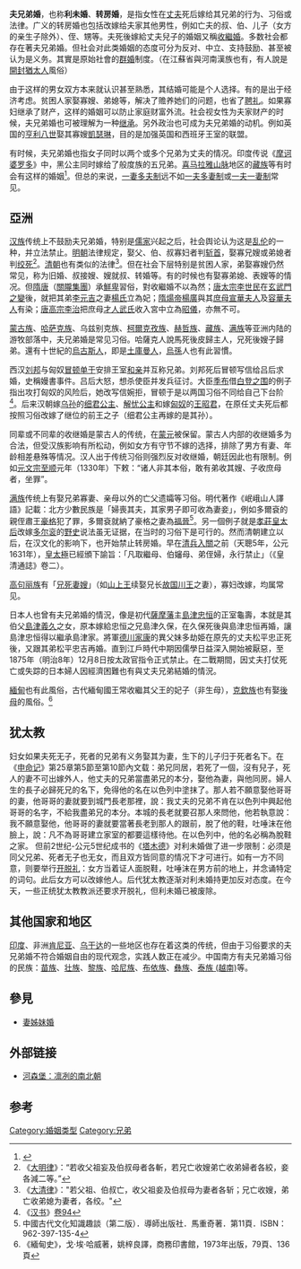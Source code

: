 {{refimprove|time=2016-04-20T08:02:55+00:00}}
{{Anthropology of kinship}}
'''夫兄弟婚'''，也称'''利未婚'''、'''转房婚'''，是指女性在[[丈夫|丈夫]]死后嫁给其兄弟的行为、习俗或法律。广义的转房婚也包括改嫁给夫家其他男性，例如亡夫的叔、伯、儿子（女方的亲生子除外）、侄、甥等。夫死後嫁給丈夫兒子的婚姻又稱[[收繼婚|收繼婚]]。多数社会都存在著夫兄弟婚。但社会对此类婚姻的态度可分为反对、中立、支持鼓励、甚至被认为是义务。其實是原始社會的[[群婚|群婚]]制度。（在江蘇省與河南漢族也有，有人說是[[開封猶太人|開封猶太人]]風俗）

由于这样的男女双方本来就认识甚至熟悉，其结婚可能是个人选择。有的是出于经济考虑。贫困人家娶寡嫂、弟媳等，解决了赡养她们的问题，也省了[[聘礼|聘礼]]。如果寡妇继承了财产，这样的婚姻可以防止家庭财富外流。社会视女性为夫家财产的时候，夫兄弟婚也可被理解为一种[[继承|继承]]。另外政治也可成为夫兄弟婚的动机。例如英国的[[亨利八世|亨利八世]]娶其寡嫂[[阿拉貢的凱瑟琳|凱瑟琳]]，目的是加强英国和西班牙王室的联盟。

有时候，夫兄弟婚也指女子同时以两个或多个兄弟为丈夫的情况。印度传说《[[摩诃婆罗多|摩诃婆罗多]]》中，黑公主同时嫁给了般度族的五兄弟。[[喜马拉雅山脉|喜马拉雅山脉]]地区的[[藏族|藏族]]等有时会有这样的婚姻<ref>{{Cite web |url=http://www.tibet3.com/chinese/fs/content/2007-07/03/content_463523.htm |title=对藏区“多夫多妻”现象的浅见 |access-date=2007-11-05 |archive-date=2007-09-13 |archive-url=https://web.archive.org/web/20070913201146/http://www.tibet3.com/chinese/fs/content/2007-07/03/content_463523.htm |dead-url=no }}</ref>。但总的来说，[[一妻多夫制|一妻多夫制]]远不如[[一夫多妻制|一夫多妻制]]或[[一夫一妻制|一夫一妻制]]常见。

==亞洲==
[[汉族|汉族]]传统上不鼓励夫兄弟婚，特别是[[儒家|儒家]]兴起之后，社会舆论认为这是[[近親性交|乱伦]]的一种，并立法禁止。[[明朝|明朝]]法律规定，娶父、伯、叔寡妇者判[[斩首|斩首]]，娶寡兄嫂或弟媳者判[[绞死|绞死]]<ref>《[[大明律|大明律]]》：“若收父祖妄及伯叔母者各斬，若兄亡收嫂弟亡收弟婦者各絞，妾各減二等。”</ref>。[[清朝|清朝]]也有类似的法律<ref>《[[大清律|大清律]]》："若父祖、伯叔亡，收父祖妾及伯叔母为妻者各斩；兄亡收嫂，弟亡收弟媳为妻者，各绞。"</ref>。但在社会下层特别是贫困人家，弟娶寡嫂仍然常见，称为旧婚、叔接嫂、嫂就叔、转婚等。有的时候也有娶寡弟媳、表嫂等的情况。但[[隋|隋]][[唐|唐]]（[[關隴集團|關隴集團]]）承[[鮮卑|鮮卑]]習俗，對收繼婚不以為然；[[唐太宗|唐太宗]][[李世民|李世民]]在[[玄武門之變|玄武門之變]]後，就把其弟[[李元吉|李元吉]]之妻[[巢王妃杨氏|楊氏]]立為妃；[[隋煬帝|隋煬帝]][[楊廣|楊廣]]與其[[庶母|庶母]][[宣華夫人|宣華夫人]]及[[容華夫人|容華夫人]]有染；[[唐高宗|唐高宗]][[李治|李治]]把庶母[[才人|才人]][[武則天|武氏]]收入宮中立為[[昭儀|昭儀]]，亦無不可。

[[蒙古族|蒙古族]]、[[哈萨克族|哈萨克族]]、乌兹别克族、[[柯爾克孜族|柯爾克孜族]]、[[赫哲族|赫哲族]]、[[藏族|藏族]]、[[满族|满族]]等亚洲内陆的游牧部落中，夫兄弟婚是常见习俗。哈薩克人說馬死後皮歸主人，兄死後嫂子歸弟。還有十世紀的[[烏古斯人|烏古斯人]]，即是[[土庫曼人|土庫曼人]]，[[烏孫|烏孫]]人也有此習慣。

西汉[[刘邦|刘邦]]与匈奴[[冒顿单于|冒顿单于]]安排王室[[和亲|和亲]]并互称兄弟。刘邦死后冒顿写信给吕后求婚，史稱嫚書事件。吕后大怒，想杀使臣并发兵征讨。大臣[[季布|季布]]借[[白登之围|白登之围]]的例子指出攻打匈奴的风险后，她改写信婉拒，冒顿于是以两国习俗不同给自己下台阶<ref>《[[汉书|汉书]]》[[:s:漢書/卷094上|卷94]]</ref>。后来汉朝嫁[[乌孙|乌孙]]的[[劉細君|细君公主]]、[[解忧公主|解忧公主]]和嫁[[匈奴|匈奴]]的[[王昭君|王昭君]]，在原任丈夫死后都按照习俗改嫁了继位的前王之子（细君公主再嫁的是其孙）。

同辈或不同辈的收继婚是蒙古人的传统，在[[蒙元|蒙元]]被保留。蒙古人内部的收继婚多为合法，但受汉族影响有所松动，例如女方有守节不嫁的选择，排除了男方有妻、年龄相差悬殊等情况。汉人出于传统习俗则强烈反对收继婚，朝廷因此也有限制。例如[[元文宗|元文宗]][[至顺|至顺]]元年（1330年）下敕：“诸人非其本俗，敢有弟收其嫂、子收庶母者，坐罪”。

[[满族|满族]]传统上有娶兄弟寡妻、亲母以外的亡父遗孀等习俗。明代著作《岷峨山人譯語》記載：北方少數民族是「婦喪其夫，其家男子即可收為妻妾」，例如多爾袞的親侄肅王[[豪格|豪格]]犯了罪，多爾袞就納了豪格之妻為[[福晉|福晉]]<ref>中國古代文化知識趣談（第二版）．導師出版社．馬重奇著．第11頁．ISBN：962-397-135-4</ref>。另一個例子就是[[孝莊皇太后|孝莊皇太后]]改嫁[[多尔衮|多尔衮]]的[[野史|野史]]说法虽无证据，在当时的习俗下是可行的。然而清朝建立以后，在汉文化的影响下，也开始禁止转房婚。早在[[清兵入關|清兵入關]]之前（天聰5年，公元1631年），[[皇太極|皇太極]]已經頒下諭旨：「凡取繼母、伯嬸母、弟侄婦，永行禁止」（《皇清通誌》卷二）。

[[高句丽族|高句丽族]]有「[[兄死妻嫂|兄死妻嫂]]」（如[[山上王|山上王]]续娶兄长[[故国川王|故国川王]]之妻），寡妇改嫁，均属常见。

日本人也曾有夫兄弟婚的情況，像是初代[[薩摩藩|薩摩藩]]主[[島津忠恒|島津忠恒]]的正室龜壽，本就是其伯父[[島津義久|島津義久]]之女，原本嫁給忠恒之兄島津久保，在久保死後與島津忠恒再婚，讓島津忠恒得以繼承島津家。將軍[[德川家康|德川家康]]的異父妹多劫姫在原先的丈夫松平忠正死後，又跟其弟松平忠吉再婚。直到江戶時代中期因儒學日益深入開始被厭惡，至1875年（明治8年）12月8日按太政官指令正式禁止。在二戰期間，因丈夫打仗死亡或失踪的日本婦人因經濟困難也有與丈夫兄弟結婚的情況。

[[緬甸|緬甸]]也有此風俗，古代緬甸國王常收繼其父王的妃子（非生母），[[克欽族|克欽族]]也有娶[[後母|後母]]的風俗。<ref>《緬甸史》，戈·埃·哈威著，姚梓良譯，商務印書館，1973年出版，79頁、136頁</ref>

==犹太教==
妇女如果夫死无子，死者的兄弟有义务娶其为妻，生下的儿子归于死者名下。在《[[申命记|申命记]]》第25章第5節至第10節內文载：弟兄同居，若死了一個，沒有兒子，死人的妻不可出嫁外人，他丈夫的兄弟當盡弟兄的本分，娶他為妻，與他同房。婦人生的長子必歸死兄的名下，免得他的名在以色列中塗抹了。那人若不願意娶他哥哥的妻，他哥哥的妻就要到城門長老那裡，說：我丈夫的兄弟不肯在以色列中興起他哥哥的名字，不給我盡弟兄的本分。本城的長老就要召那人來問他，他若執意說：我不願意娶他，他哥哥的妻就要當著長老到那人的跟前，脫了他的鞋，吐唾沫在他臉上，說：凡不為哥哥建立家室的都要這樣待他。在以色列中，他的名必稱為脫鞋之家。
但前2世纪-公元5世纪成书的《[[塔木德|塔木德]]》对利未婚做了进一步限制：必须是同父兄弟、死者无子也无女，而且双方皆同意的情况下才可进行。如有一方不同意，则要举行[[开脱礼|开脱礼]]：女方当着证人面脱鞋，吐唾沫在男方前的地上，并念诵特定的词句。此后女方可以改嫁他人。后代犹太教逐渐对利未婚持更加反对态度。在今天，一些正统犹太教教派还要求开脱礼，但利未婚已被废除。

==其他国家和地区==
[[印度|印度]]、非洲[[肯尼亚|肯尼亚]]、[[乌干达|乌干达]]的一些地区也存在着这类的传统，但由于习俗要求的夫兄弟婚不符合婚姻自由的现代观念，实践人数正在减少。中国南方有夫兄弟婚习俗的民族：[[苗族|苗族]]、[[壮族|壮族]]、[[黎族|黎族]]、[[哈尼族|哈尼族]]、[[布依族|布依族]]、[[彝族|彝族]]、[[泰族_(越南)|泰族 (越南)]]等。

==參見==
*[[妻姊妹婚|妻姊妹婚]]

==外部链接==
*[https://www.guancha.cn/hesenbao/2019_05_06_500367.shtml 河森堡：凛冽的南北朝]{{Wayback|url=https://www.guancha.cn/hesenbao/2019_05_06_500367.shtml |date=20190822014349 }}

==参考==
{{reflist}}

{{Authority control}}
[[Category:婚姻类型|Category:婚姻类型]]
[[Category:兄弟|Category:兄弟]]